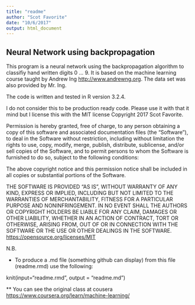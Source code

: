 ```yaml
---
title: "readme"
author: "Scot Favorite"
date: "10/6/2017"
output: html_document
---
```


## Neural Network using backpropagation 

This program is a neural network using the backpropagation algorithm to classifiy hand written digits 0 ... 9. It is based on the machine learning course taught by Andrew Ing <http://www.andrewng.org>. The data set was also provided by Mr. Ing. 

The code is written and tested in R version 3.2.4. 

I do not consider this to be production ready code. Please use it with that it mind but I license this with the MIT license Copyright 2017 Scot Favorite.

Permission is hereby granted, free of charge, to any person obtaining a copy of this software and associated documentation files (the "Software"), to deal in the Software without restriction, including without limitation the rights to use, copy, modify, merge, publish, distribute, sublicense, and/or sell copies of the Software, and to permit persons to whom the Software is furnished to do so, subject to the following conditions:

The above copyright notice and this permission notice shall be included in all copies or substantial portions of the Software.

THE SOFTWARE IS PROVIDED "AS IS", WITHOUT WARRANTY OF ANY KIND, EXPRESS OR IMPLIED, INCLUDING BUT NOT LIMITED TO THE WARRANTIES OF MERCHANTABILITY, FITNESS FOR A PARTICULAR PURPOSE AND NONINFRINGEMENT. IN NO EVENT SHALL THE AUTHORS OR COPYRIGHT HOLDERS BE LIABLE FOR ANY CLAIM, DAMAGES OR OTHER LIABILITY, WHETHER IN AN ACTION OF CONTRACT, TORT OR OTHERWISE, ARISING FROM, OUT OF OR IN CONNECTION WITH THE SOFTWARE OR THE USE OR OTHER DEALINGS IN THE SOFTWARE. <https://opensource.org/licenses/MIT>

N.B.

* To produce a .md file (something github can display) from this file (readme.rmd) use the following: 

knit(input="readme.rmd", output = "readme.md")

** You can see the original class at cousera <https://www.coursera.org/learn/machine-learning/>

